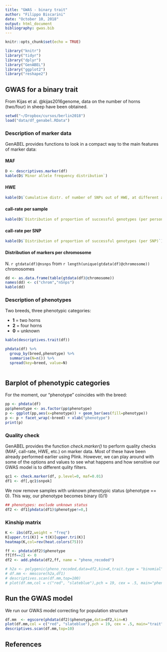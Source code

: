 ```yaml
---
title: "GWAS - binary trait"
author: "Filippo Biscarini"
date: "October 10, 2018"
output: html_document
bibliography: gwas.bib
---
```


```r
knitr::opts_chunk$set(echo = TRUE)

library("knitr")
library("tidyr")
library("dplyr")
library("GenABEL")
library("ggplot2")
library("reshape2")
```

## GWAS for a binary trait

From Kijas et al. @kijas2016genome, data on the number of horns (two/four) in sheep have been obtained.


```r
setwd("~/Dropbox/cursos/berlin2018")
load("data/df_genabel.RData")
```

### Description of marker data

GenABEL provides functions to look in a compact way to the main features of marker data:

#### MAF

```r
D <- descriptives.marker(df)
kable(D$`Minor allele frequency distribution`)
```

#### HWE

```r
kable(D$`Cumulative distr. of number of SNPs out of HWE, at different alpha`)
```

#### call-rate per sample

```r
kable(D$`Distribution of proportion of successful genotypes (per person)`)
```

#### call-rate per SNP

```r
kable(D$`Distribution of proportion of successful genotypes (per SNP)`)
```

#### Distribution of markers per chromosome

N. `r gtdata(df)@nsnps` from `r length(unique(gtdata(df)@chromosome))` chromosomes

```r
dd <- as.data.frame(table(gtdata(df)@chromosome))
names(dd) <- c("chrom","nSnps")
kable(dd)
```

### Description of phenotypes

Two breeds, three phenotypic categories:

- **1** = two horns
- **2** = four horns
- **0** = unknown

```r
kable(descriptives.trait(df))

phdata(df) %>%
  group_by(breed,phenotype) %>%
  summarise(N=n()) %>%
  spread(key=breed, value=N)
  
```

## Barplot of phenotypic categories

For the moment, our "phenotype" coincides with the breed:

```r
pp <- phdata(df)
pp$phenotype <- as.factor(pp$phenotype)
p <- ggplot(pp,aes(x=phenotype)) + geom_bar(aes(fill=phenotype))
p <- p + facet_wrap(~breed) + xlab("phenotype")
print(p)
```

### Quality check

GenABEL provides the function *check.marker()* to perform quality checks (MAF, call-rate, HWE, etc.) on marker data. Most of these have been already performed earlier using Plink. However, we can play around with some of the options and values to see what happens and how sensitive our GWAS model is to different qulity filters.

```r
qc1 <- check.marker(df, p.level=0, maf=0.01)
df1 <- df[,qc1$snpok]
```

We now remove samples with unknown phenotypic status (phenotype == 0). This way, our phenotype becomes binary (0/1)

```r
## phenotypes: exclude unknown status
df2 <- df1[phdata(df1)$phenotype!=0,]
```

### Kinship matrix

```r
K <- ibs(df2,weight = "freq")
K[upper.tri(K)] = t(K)[upper.tri(K)]
heatmap(K,col=rev(heat.colors(75)))
```

```r
ff <- phdata(df2)$phenotype
ff[ff==2] <- 0
df2 <- add.phdata(df2,ff, name = "pheno_recoded")

# h2a <- polygenic(pheno_recoded,data=df2,kin=K,trait.type = "binomial",fixh2 = 0.5,llfun = "polylik")
# df.mm <- mmscore(h2a,df1)
# descriptives.scan(df.mm,top=100)
# plot(df.mm,col = c("red", "slateblue"),pch = 19, cex = .5, main="phenotype")
```

## Run the GWAS model

We run our GWAS model correcting for population structure

```r
df.mm  <- egscore(phdata(df2)$phenotype,data=df2,kin=K)
plot(df.mm,col = c("red", "slateblue"),pch = 19, cex = .5, main="trait")
descriptives.scan(df.mm,top=10)
```


## References
